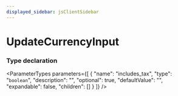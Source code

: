 ```yaml
---
displayed_sidebar: jsClientSidebar
---
```



# UpdateCurrencyInput

### Type declaration

<ParameterTypes parameters={[
  {
    "name": "includes_tax",
    "type": "`boolean`",
    "description": "",
    "optional": true,
    "defaultValue": "",
    "expandable": false,
    "children": []
  }
]} />
